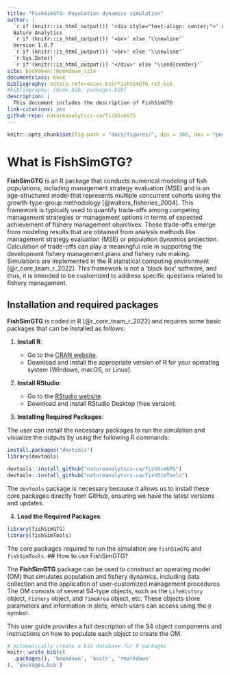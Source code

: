 ```yaml
--- 
title: "FishSimGTG: Population dynamics simulation"
author: |
  `r if (knitr::is_html_output()) '<div style="text-align: center;">' else '\\begin{center}'`
  Nature Analytics  
  `r if (knitr::is_html_output()) '<br>' else '\\newline'`
  Version 1.0.7
  `r if (knitr::is_html_output()) '<br>' else '\\newline'`
  `r Sys.Date()`
  `r if (knitr::is_html_output()) '</div>' else '\\end{center}'`
site: bookdown::bookdown_site
documentclass: book
bibliography: zotero_references.bib/FishSimGTG_ref.bib
#bibliography: [book.bib, packages.bib]
description: |
  This document includes the description of FishSimGTG
link-citations: yes
github-repo: natureanalytics-ca/fishSimGTG
---
```

```r
knitr::opts_chunk$set(fig.path = "docs/figures/", dpi = 300, dev = "png")
```

# What is FishSimGTG?

**FishSimGTG** is an R package that conducts numerical modeling of fish populations, including management strategy evaluation (MSE) and is an age-structured model that represents multiple concurrent cohorts using the growth-type-group methodology [@walters_fisheries_2004]. This framework is typically used to quantify trade-offs among competing management strategies or management options in terms of expected achievement of fishery management objectives. These trade-offs emerge from modeling results that are obtained from analysis methods like management strategy evaluation (MSE) or population dynamics projection. Calculation of trade-offs can play a meaningful role in supporting the development fishery management plans and fishery rule making. Simulations are implemented in the R statistical computing environment [@r_core_team_r_2022]. This framework is not a ‘black box’ software, and thus, it is intended to be customized to address specific questions related to fishery management.

## Installation and required packages

**FishSimGTG** is coded in R [@r_core_team_r_2022] and requires some basic packages that can be installed as follows:

1. **Install R**:

   - Go to the [CRAN website](https://cran.r-project.org/).
   - Download and install the appropriate version of R for your operating system (Windows, macOS, or Linux).

2. **Install RStudio**:

   - Go to the [RStudio website](https://www.rstudio.com/products/rstudio/download/).
   - Download and install RStudio Desktop (free version).
   
3. **Installing Required Packages**:

The user can install the necessary packages to run the simulation and visualize the outputs by using the following R commands:

```r
install.packages("devtools")
library(devtools)

devtools::install_github("natureanalytics-ca/fishSimGTG")
devtools::install_github("natureanalytics-ca/fishSimTools")
```

The `devtools` package is necessary because it allows us to install these core packages directly from GitHub, ensuring we have the latest versions and updates.

4. **Load the Required Packages**:

```r
library(fishSimGTG)
library(fishSimTools)
```

The core packages required to run the simulation are `fishSimGTG` and `fishSimTools`. 
## How to use FishSimGTG?

The **FishSimGTG** package can be used to construct an operating model (OM) that simulates population and fishery dynamics, including data collection and the application of user-customized management procedures. The OM consists of several S4-type objects, such as the `LifeHistory` object, `Fishery` object, and `TimeArea` object, etc. These objects store parameters and information in slots, which users can access using the `@` symbol.

This user guide provides a full description of the S4 object components and instructions on how to populate each object to create the OM.

```r
# automatically create a bib database for R packages
knitr::write_bib(c(
  .packages(), 'bookdown', 'knitr', 'rmarkdown'
), 'packages.bib')
```
